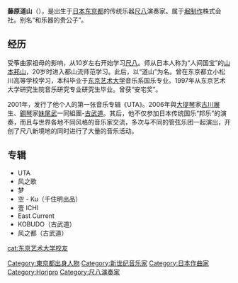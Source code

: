 {{BLP unsourced|time=2021-06-14T08:59:35+00:00}}
'''藤原道山'''（{{bd|1972年|7月10日}}），是出生于[[日本|日本]][[东京都|东京都]]的传统乐器[[尺八|尺八]]演奏家。属于[[堀製作|堀制作]]株式会社。别名“和乐器的贵公子”。

== 经历 ==
受筝曲家祖母的影响，从10岁左右开始学习[[尺八|尺八]]。师从日本人称为“人间国宝”的[[山本邦山|山本邦山]]，20岁时进入都山流师范学习。此后，以“道山”为名。曾在东京都立小松川高等学校学习，本科毕业于[[东京艺术大学|东京艺术大学]]音乐系国乐专业。1997年从东京艺术大学研究生院音乐研究专业研究生毕业。曾获“安宅奖”。　

2001年，发行了他个人的第一张音乐专辑《UTA》。2006年與[[大提琴|大提琴]]家[[古川展|古川展]]生、[[鋼琴|鋼琴]]家[[妹尾武|妹尾武]]一同組團-[[古武道_(樂團)|古武道]]。其后，他不仅参加日本传统国乐“邦乐”的演奏，而且与世界各地不同风格的音乐家交流，多次与不同的管弦乐团一起演出，开创了尺八新境地的同时进行了大量的音乐活动。

== 专辑 ==
* UTA
* 风之歌
* 梦
* 空 - Ku（千住明出品）
* 壹 ICHI
* East Current
* KOBUDO（古武道）
* 风之都（古武道）

{{normdaten}}
{{DEFAULTSORT:Fujiwara Dozan}}
[[Category:東京都出身人物|Category:東京都出身人物]]
[[cat:东京艺术大学校友|cat:东京艺术大学校友]]
[[Category:新世纪音乐家|Category:新世纪音乐家]]
[[Category:日本作曲家|Category:日本作曲家]]
[[Category:Horipro|Category:Horipro]]
[[Category:尺八演奏家|Category:尺八演奏家]]